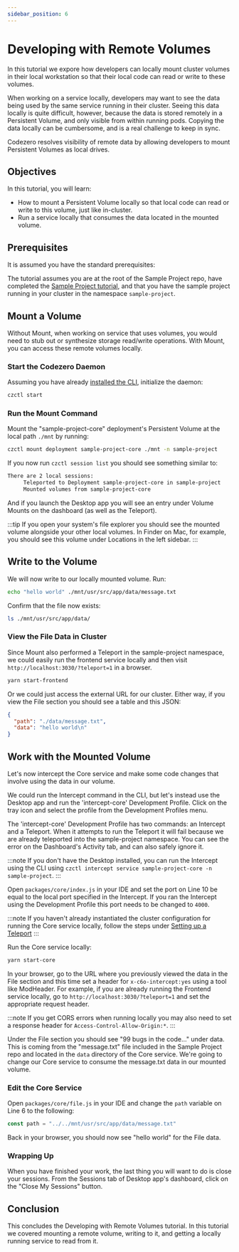 ```yaml
---
sidebar_position: 6
---
```



# Developing with Remote Volumes

In this tutorial we expore how developers can locally mount cluster volumes in their local workstation so that their local code can read or write to these volumes.

When working on a service locally, developers may want to see the data being used by the same service running in their cluster. Seeing this data locally is quite difficult, however, because the data is stored remotely in a Persistent Volume, and only visible from within running pods. Copying the data locally can be cumbersome, and is a real challenge to keep in sync.

Codezero resolves visibility of remote data by allowing developers to mount Persistent Volumes as local drives.

## Objectives

In this tutorial, you will learn:

- How to mount a Persistent Volume locally so that local code can read or write to this volume, just like in-cluster.
- Run a service locally that consumes the data located in the mounted volume.

## Prerequisites

It is assumed you have the standard prerequisites:

<Prerequisites />

The tutorial assumes you are at the root of the Sample Project repo, have completed the [Sample Project tutorial](./sample-project.mdx), and that you have the sample project running in your cluster in the namespace `sample-project`.

## Mount a Volume

Without Mount, when working on service that uses volumes, you would need to stub out or synthesize storage read/write operations. With Mount, you can access these remote volumes locally.

### Start the Codezero Daemon

Assuming you have already [installed the CLI](/guides/installing.mdx), initialize the daemon:

```bash
czctl start
```

### Run the Mount Command

Mount the "sample-project-core" deployment's Persistent Volume at the local path `./mnt` by running:

```bash
czctl mount deployment sample-project-core ./mnt -n sample-project
```

If you now run `czctl session list` you should see something similar to:

```bash
There are 2 local sessions:
     Teleported to Deployment sample-project-core in sample-project
     Mounted volumes from sample-project-core
```

And if you launch the Desktop app you will see an entry under Volume Mounts on the dashboard (as well as the Teleport).

:::tip
If you open your system's file explorer you should see the mounted volume alongside your other local volumes. In Finder on Mac, for example, you should see this volume under Locations in the left sidebar.
:::

## Write to the Volume

We will now write to our locally mounted volume. Run:

```bash
echo "hello world" ./mnt/usr/src/app/data/message.txt
```

Confirm that the file now exists:

```bash
ls ./mnt/usr/src/app/data/
```

### View the File Data in Cluster

Since Mount also performed a Teleport in the sample-project namespace, we could easily run the frontend service locally and then visit `http://localhost:3030/?teleport=1` in a browser.

```bash
yarn start-frontend
```

Or we could just access the external URL for our cluster. Either way, if you view the File section you should see a table and this JSON:

```json
{
  "path": "./data/message.txt",
  "data": "hello world\n"
}
```

## Work with the Mounted Volume

Let's now intercept the Core service and make some code changes that involve using the data in our volume.

We could run the Intercept command in the CLI, but let's instead use the Desktop app and run the 'intercept-core' Development Profile. Click on the tray icon and select the profile from the Development Profiles menu.

The 'intercept-core' Development Profile has two commands: an Intercept and a Teleport. When it attempts to run the Teleport it will fail because we are already teleported into the sample-project namespace. You can see the error on the Dashboard's Activity tab, and can also safely ignore it.

:::note
If you don't have the Desktop installed, you can run the Intercept using the CLI using `czctl intercept service sample-project-core -n sample-project`.
:::

Open `packages/core/index.js` in your IDE and set the port on Line 10 be equal to the local port specified in the Intercept. If you ran the Intercept using the Development Profile this port needs to be changed to `4000`.

:::note
If you haven't already instantiated the cluster configuration for running the Core service locally, follow the steps under [Setting up a Teleport](/tutorials/core?id=setting-up-a-teleport)
:::

Run the Core service locally:

```bash
yarn start-core
```

In your browser, go to the URL where you previously viewed the data in the File section and this time set a header for `x-c6o-intercept:yes` using a tool like ModHeader. For example, if you are already running the Frontend service locally, go to `http://localhost:3030/?teleport=1` and set the appropriate request header.

:::note
If you get CORS errors when running locally you may also need to set a response header for `Access-Control-Allow-Origin:*`.
:::

Under the File section you should see "99 bugs in the code..." under data. This is coming from the "message.txt" file included in the Sample Project repo and located in the `data` directory of the Core service. We're going to change our Core service to consume the message.txt data in our mounted volume.

### Edit the Core Service

Open `packages/core/file.js` in your IDE and change the `path` variable on Line 6 to the following:

```javascript
const path = "../../mnt/usr/src/app/data/message.txt"
```

Back in your browser, you should now see "hello world" for the File data.

### Wrapping Up

When you have finished your work, the last thing you will want to do is close your sessions. From the Sessions tab of Desktop app's dashboard, click on the "Close My Sessions" button.

## Conclusion

This concludes the Developing with Remote Volumes tutorial. In this tutorial we covered mounting a remote volume, writing to it, and getting a locally running service to read from it.
